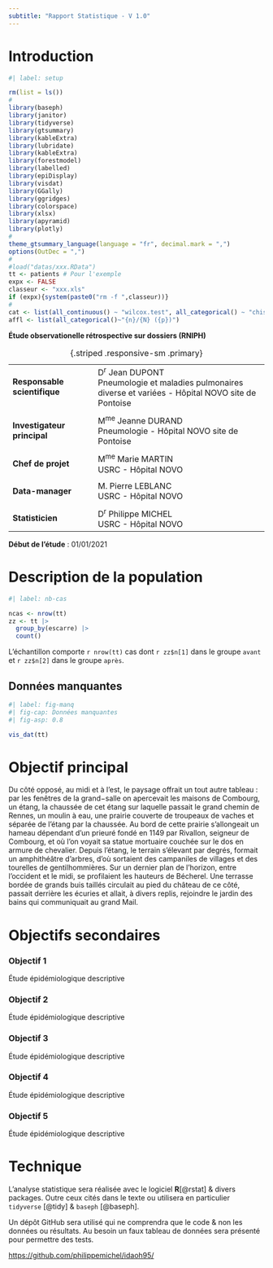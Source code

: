 ```yaml
---
subtitle: "Rapport Statistique - V 1.0"
---
```


::: panel-tabset

# Introduction

```r
#| label: setup

rm(list = ls())
#
library(baseph)
library(janitor)
library(tidyverse)
library(gtsummary)
library(kableExtra)
library(lubridate)
library(kableExtra)
library(forestmodel)
library(labelled)
library(epiDisplay)
library(visdat)
library(GGally)
library(ggridges)
library(colorspace)
library(xlsx)
library(apyramid)
library(plotly)
#
theme_gtsummary_language(language = "fr", decimal.mark = ",")
options(OutDec = ",")
#
#load("datas/xxx.RData")
tt <- patients # Pour l'exemple
expx <- FALSE
classeur <- "xxx.xls"
if (expx){system(paste0("rm -f ",classeur))}
#
cat <- list(all_continuous() ~ "wilcox.test", all_categorical() ~ "chisq.test")
affl <- list(all_categorical()~"{n}/{N} ({p})")
```

**Étude observationelle rétrospective sur dossiers (RNIPH)**

| | |
|:-|:---|
| **Responsable scientifique**| D<sup>r</sup> Jean DUPONT <br> Pneumologie et maladies pulmonaires diverse et variées - Hôpital NOVO site de Pontoise | 
| | |
| **Investigateur principal** | M<sup>me</sup> Jeanne DURAND <br> Pneumologie - Hôpital NOVO site de Pontoise |
| | |
| **Chef de projet**| M<sup>me</sup> Marie MARTIN <br> USRC - Hôpital NOVO| 
| | |
| **Data-manager**| M. Pierre LEBLANC <br> USRC - Hôpital NOVO|  
| | |
| **Statisticien**| D<sup>r</sup> Philippe MICHEL <br> USRC - Hôpital NOVO| 

: {.striped .responsive-sm .primary}


**Début de l'étude** : 01/01/2021

# Description de la population

```r
#| label: nb-cas

ncas <- nrow(tt)
zz <- tt |> 
  group_by(escarre) |> 
  count()
```

L'échantillon comporte `r nrow(tt)` cas dont `r zz$n[1]` dans le groupe `avant` et `r zz$n[2]` dans le groupe `après`.

## Données manquantes

```r
#| label: fig-manq
#| fig-cap: Données manquantes
#| fig-asp: 0.8

vis_dat(tt)
```

# Objectif principal

Du côté opposé, au midi et à l'est, le paysage offrait un tout autre tableau : par les fenêtres de la grand−salle on apercevait les maisons de Combourg, un étang, la chaussée de cet étang sur laquelle passait le grand chemin de Rennes, un moulin à eau, une prairie couverte de troupeaux de vaches et séparée de l'étang par la chaussée. Au bord de cette prairie s'allongeait un hameau dépendant d'un prieuré fondé en 1149 par Rivallon, seigneur de Combourg, et où l'on voyait sa statue mortuaire couchée sur le dos en armure de chevalier. Depuis l'étang, le terrain s'élevant par degrés, formait un amphithéâtre d'arbres, d'où sortaient des campaniles de villages et des tourelles de gentilhommières. Sur un dernier plan de l'horizon, entre l'occident et le midi, se profilaient les hauteurs de Bécherel. Une terrasse bordée de grands buis taillés circulait au pied du château de ce côté, passait derrière les écuries et allait, à divers replis, rejoindre le jardin des bains qui communiquait au grand Mail.

# Objectifs secondaires

### Objectif 1

::: {.callout-note appearance="simple"}
Étude épidémiologique descriptive
:::

### Objectif 2

::: {.callout-note appearance="simple"}
Étude épidémiologique descriptive
:::

### Objectif 3

::: {.callout-note appearance="simple"}
Étude épidémiologique descriptive
:::

### Objectif 4

::: {.callout-note appearance="simple"}
Étude épidémiologique descriptive
:::

### Objectif 5

::: {.callout-note appearance="simple"}
Étude épidémiologique descriptive
:::

# Technique

L'analyse statistique sera réalisée avec le logiciel **R**[@rstat] & divers packages. Outre ceux cités dans le texte ou utilisera en particulier `tidyverse` [@tidy] & `baseph` [@baseph].

Un dépôt GitHub sera utilisé qui ne comprendra que le code & non les données ou résultats. Au besoin un faux tableau de données sera présenté pour permettre des tests.

<https://github.com/philippemichel/idaoh95/>


:::
